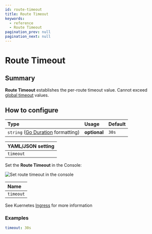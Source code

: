 ```yaml
---
id: route-timeout
title: Route Timeout
keywords:
  - reference
  - Route Timeout
pagination_prev: null
pagination_next: null
---
```



# Route Timeout

## Summary

**Route Timeout** establishes the per-route timeout value. Cannot exceed [global timeout](/docs/reference/global-timeouts) values.

## How to configure

| **Type** | **Usage** | **Default** |
| :--- | :--- | :--- |
| `string` ([Go Duration](https://golang.org/pkg/time/#Duration.String) formatting) | **optional** | `30s` |

<Tabs>
<TabItem value="Core" label="Core">

| **YAML**/**JSON** setting |
| :--- |
| `timeout` |

</TabItem>
<TabItem value="Enterprise" label="Enterprise">

Set the **Route Timeout** in the Console:

![Set route timeout in the console](../img/routes/timeouts/idle-and-route-timeouts.png)

</TabItem>
<TabItem value="Kubernetes" label="Kubernetes">

| **Name** |
| :--- |
| `timeout` |

See Kuernetes [Ingress](/docs/deploying/k8s/ingress#annotations) for more information
</TabItem>
</Tabs>

### Examples

```yaml
timeout: 30s
```
